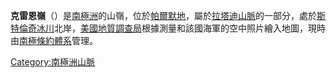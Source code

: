 {{Coord|74|45|S|63|50|W|source:GNIS|display=title}}

'''克雷恩嶺'''（{{lang-en|Crain Ridge}}）是[[南極洲|南極洲]]的山嶺，位於[[帕爾默地|帕爾默地]]，屬於[[拉塔迪山脈|拉塔迪山脈]]的一部分，處於[[斯特倫奇冰川|斯特倫奇冰川]]北岸，[[美國地質調查局|美國地質調查局]]根據測量和該國海軍的空中照片繪入地圖，現時由[[南極條約體系|南極條約體系]]管理。

{{Antarctica-geo-stub}}
[[Category:南極洲山脈|Category:南極洲山脈]]